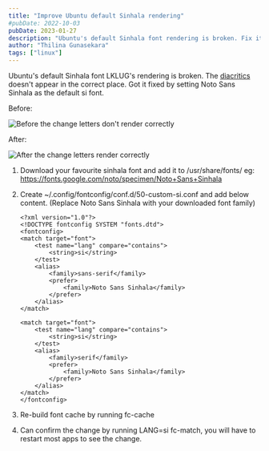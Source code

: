 ```yaml
---
title: "Improve Ubuntu default Sinhala rendering"
#pubDate: 2022-10-03
pubDate: 2023-01-27
description: "Ubuntu's default Sinhala font rendering is broken. Fix it by changing the default Sinhala font."
author: "Thilina Gunasekara"
tags: ["linux"]
---
```


Ubuntu's default Sinhala font LKLUG's rendering is broken. The [diacritics](https://en.wikipedia.org/wiki/Diacritic) doesn't appear in the correct place. Got it fixed by setting Noto Sans Sinhala as the default si font.

Before:

<img
  src='https://pbs.twimg.com/media/Fi-_TAZVUAAGYh8?format=png&name=small'
  alt="Before the change letters don't render correctly"
/>

After:

<img
  src='https://pbs.twimg.com/media/Fi-_TAXUUAAVei5?format=png&name=small'
  alt='After the change letters render correctly'
/>

1. Download your favourite sinhala font and add it to /usr/share/fonts/ eg: https://fonts.google.com/noto/specimen/Noto+Sans+Sinhala

2. Create ~/.config/fontconfig/conf.d/50-custom-si.conf and add below content. (Replace Noto Sans Sinhala with your downloaded font family)

   ```
   <?xml version="1.0"?>
   <!DOCTYPE fontconfig SYSTEM "fonts.dtd">
   <fontconfig>
   <match target="font">
       <test name="lang" compare="contains">
           <string>si</string>
       </test>
       <alias>
           <family>sans-serif</family>
           <prefer>
               <family>Noto Sans Sinhala</family>
           </prefer>
       </alias>
   </match>

   <match target="font">
       <test name="lang" compare="contains">
           <string>si</string>
       </test>
       <alias>
           <family>serif</family>
           <prefer>
               <family>Noto Sans Sinhala</family>
           </prefer>
       </alias>
   </match>
   </fontconfig>
   ```

3. Re-build font cache by running fc-cache
4. Can confirm the change by running LANG=si fc-match, you will have to restart most apps to see the change.
